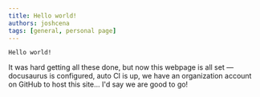 ```yaml
---
title: Hello world!
authors: joshcena
tags: [general, personal page]
---
```


```text
Hello world!
```

It was hard getting all these done, but now this webpage is all set — docusaurus is configured, auto CI is up, we have an organization account on GitHub to host this site... I'd say we are good to go!
